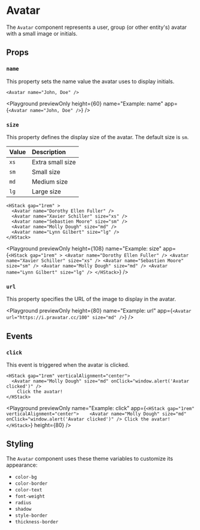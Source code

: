 # Avatar

The `Avatar` component represents a user, group (or other entity's) avatar with a small image or initials.

## Props

### `name`

This property sets the name value the avatar uses to display initials.

```ueml copy
<Avatar name="John, Doe" />
```

<Playground
  previewOnly
  height={60}
  name="Example: name"
  app={`
      <Avatar name="John, Doe" />
  `}
/>

### `size`

This property defines the display size of the avatar.
The default size is `sm`.

| Value | Description              |
| :---- | :----------------------- |
| `xs`  | Extra small size         |
| `sm`  | Small size               |
| `md`  | Medium size              |
| `lg`  | Large size               |

```ueml copy
<HStack gap="1rem" >
  <Avatar name="Dorothy Ellen Fuller" />
  <Avatar name="Xavier Schiller" size="xs" />
  <Avatar name="Sebastien Moore" size="sm" />
  <Avatar name="Molly Dough" size="md" />
  <Avatar name="Lynn Gilbert" size="lg" />
</HStack>
```

<Playground
  previewOnly
  height={108}
  name="Example: size"
  app={`
    <HStack gap="1rem" >
      <Avatar name="Dorothy Ellen Fuller" />
      <Avatar name="Xavier Schiller" size="xs" />
      <Avatar name="Sebastien Moore" size="sm" />
      <Avatar name="Molly Dough" size="md" />
      <Avatar name="Lynn Gilbert" size="lg" />
    </HStack>
  `}
/>

### `url`

This property specifies the URL of the image to display in the avatar.

<Playground
  previewOnly
  height={80}
  name="Example: url"
  app={`
      <Avatar url="https://i.pravatar.cc/100" size="md" />
  `}
/>

## Events

### `click`

This event is triggered when the avatar is clicked.

```ueml copy
<HStack gap="1rem" verticalAlignment="center">   
  <Avatar name="Molly Dough" size="md" onClick="window.alert('Avatar clicked')" />
    Click the avatar!
</HStack>
```

<Playground
  previewOnly
  name="Example: click"
  app={`
    <HStack gap="1rem" verticalAlignment="center">   
      <Avatar name="Molly Dough" size="md" onClick="window.alert('Avatar clicked')" />
      Click the avatar!
    </HStack>
  `}
  height={80}
/>

## Styling

The `Avatar` component uses these theme variables to customize its appearance:

- `color-bg`
- `color-border`
- `color-text`
- `font-weight`
- `radius`
- `shadow`
- `style-border`
- `thickness-border`
